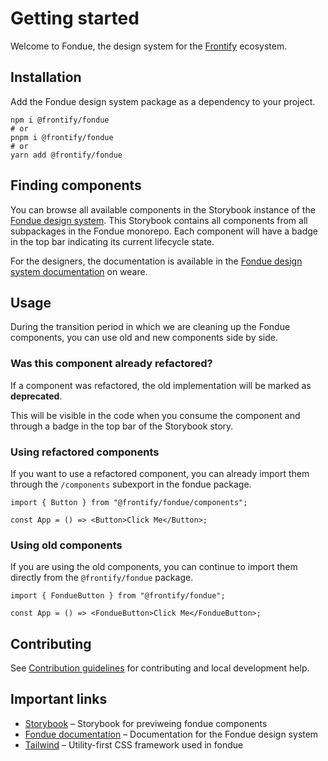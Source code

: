 # Getting started

Welcome to Fondue, the design system for the [Frontify](https://frontify.com) ecosystem.

## Installation

Add the Fondue design system package as a dependency to your project.

```shell
npm i @frontify/fondue
# or
pnpm i @frontify/fondue
# or
yarn add @frontify/fondue
```

## Finding components

You can browse all available components in the Storybook instance of the [Fondue design system](https://fondue-components.frontify.com).
This Storybook contains all components from all subpackages in the Fondue monorepo. Each component will have a badge in the top bar indicating its current lifecycle state.

For the designers, the documentation is available in the [Fondue design system documentation](https://weare.frontify.com/document/1266?#/using-fondue) on weare.

## Usage

During the transition period in which we are cleaning up the Fondue components, you can use old and new components side by side.

### Was this component already refactored?

If a component was refactored, the old implementation will be marked as **deprecated**.

This will be visible in the code when you consume the component and through a badge in the top bar of the Storybook story.

### Using refactored components

If you want to use a refactored component, you can already import them through the `/components` subexport in the fondue package.

```tsx
import { Button } from "@frontify/fondue/components";

const App = () => <Button>Click Me</Button>;
```

### Using old components

If you are using the old components, you can continue to import them directly from the `@frontify/fondue` package.

```tsx
import { FondueButton } from "@frontify/fondue";

const App = () => <FondueButton>Click Me</FondueButton>;
```

## Contributing

See [Contribution guidelines](CONTRIBUTING.md) for contributing and local development help.

## Important links

-   [Storybook](https://fondue-components.frontify.com) – Storybook for previweing fondue components
-   [Fondue documentation](https://weare.frontify.com/document/1266?#/using-fondue) – Documentation for the Fondue design system
-   [Tailwind](https://tailwindcss.com/docs) – Utility-first CSS framework used in fondue
